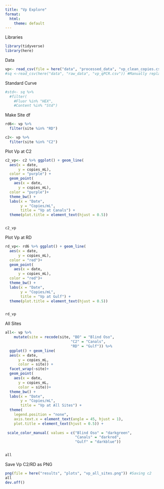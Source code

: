 ```yaml
---
title: "Vp Explore"
format:
  html:
    theme: default
---
```


Libraries
```r
library(tidyverse)
library(here)
```

Data
```r
vp<- read_csv(file = here("data", "processed_data", "vp_clean_copies.csv")) #This file had dates manually added
#sq <-read_csv(here("data", "raw_data", "vp_qPCR.csv")) #Manually replaced NaN with 0 for no amplifcation 
```
Standard Curve
```r
#std<- sq %>%
  #filter(
    #Fluor %in% "HEX",
    #Content %in% "Std")
```


Make Site df
```r
rd6<- vp %>%
  filter(site %in% "RD")

c2<- vp %>%
  filter(site %in% "C2")
```

Plot Vp at C2
```r
c2_vp<- c2 %>% ggplot() + geom_line(
  aes(x = date,
      y = copies_mL),
  color = "purple") +
  geom_point(
    aes(x = date,
      y = copies_mL),
  color = "purple")+
  theme_bw() +
  labs(x = "Date",
       y = "Copies/mL",
       title = "Vp at Canals") +
  theme(plot.title = element_text(hjust = 0.5))


c2_vp
```

Plot Vp at RD
```r
rd_vp<- rd6 %>% ggplot() + geom_line(
  aes(x = date,
      y = copies_mL),
  color = "red")+
  geom_point(
    aes(x = date,
      y = copies_mL),
  color = "red")+
  theme_bw() +
  labs(x = "Date",
       y = "Copies/mL",
       title = "Vp at Gulf") +
  theme(plot.title = element_text(hjust = 0.5))


rd_vp
```
All Sites
```r
all<- vp %>% 
    mutate(site = recode(site, "BO" = "Blind Oso",
                              "C2" = "Canals",
                              "RD" = "Gulf")) %>%
  ggplot() + geom_line(
  aes(x = date,
      y = copies_mL,
      color = site)) +
  facet_wrap(~site)+
  geom_point(
    aes(x = date,
      y = copies_mL,
      color = site))+
  theme_bw() +
  labs(x = "Date",
       y = "Copies/mL",
       title = "Vp at All Sites") +
  theme(
    legend.position = "none",
    axis.text.x = element_text(angle = 45, hjust = 1),
    plot.title = element_text(hjust = 0.5)) +
  
 scale_color_manual( values = c("Blind Oso" = "darkgreen",
                                "Canals" = "darkred",
                                "Gulf" = "darkblue"))


all
```

Save Vp C2/RD as PNG
```r
png(file = here("results", "plots", "vp_all_sites.png")) #Saving c2
all
dev.off()


```




